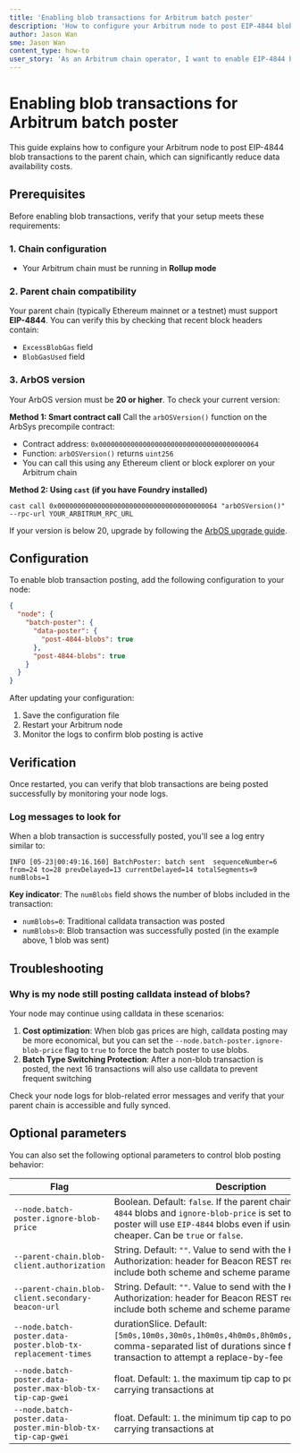 ```yaml
---
title: 'Enabling blob transactions for Arbitrum batch poster'
description: 'How to configure your Arbitrum node to post EIP-4844 blob transactions to the parent chain'
author: Jason Wan
sme: Jason Wan
content_type: how-to
user_story: 'As an Arbitrum chain operator, I want to enable EIP-4844 blob transactions for my batch poster so I can reduce data availability costs.'
---
```


# Enabling blob transactions for Arbitrum batch poster

This guide explains how to configure your Arbitrum node to post EIP-4844 blob transactions to the parent chain, which can significantly reduce data availability costs.

## Prerequisites

Before enabling blob transactions, verify that your setup meets these requirements:

### 1. Chain configuration

- Your Arbitrum chain must be running in **Rollup mode**

### 2. Parent chain compatibility

Your parent chain (typically Ethereum mainnet or a testnet) must support **EIP-4844**. You can verify this by checking that recent block headers contain:

- `ExcessBlobGas` field
- `BlobGasUsed` field

### 3. ArbOS version

Your ArbOS version must be **20 or higher**. To check your current version:

**Method 1: Smart contract call**
Call the `arbOSVersion()` function on the ArbSys precompile contract:

- Contract address: `0x0000000000000000000000000000000000000064`
- Function: `arbOSVersion()` returns `uint256`
- You can call this using any Ethereum client or block explorer on your Arbitrum chain

**Method 2: Using `cast` (if you have Foundry installed)**

```shell
cast call 0x0000000000000000000000000000000000000064 "arbOSVersion()" --rpc-url YOUR_ARBITRUM_RPC_URL
```

If your version is below 20, upgrade by following the [ArbOS upgrade guide](13-arbos-upgrade.mdx).

## Configuration

To enable blob transaction posting, add the following configuration to your node:

```json
{
  "node": {
    "batch-poster": {
      "data-poster": {
        "post-4844-blobs": true
      },
      "post-4844-blobs": true
    }
  }
}
```

After updating your configuration:

1. Save the configuration file
2. Restart your Arbitrum node
3. Monitor the logs to confirm blob posting is active

## Verification

Once restarted, you can verify that blob transactions are being posted successfully by monitoring your node logs.

### Log messages to look for

When a blob transaction is successfully posted, you'll see a log entry similar to:

```shell
INFO [05-23|00:49:16.160] BatchPoster: batch sent  sequenceNumber=6 from=24 to=28 prevDelayed=13 currentDelayed=14 totalSegments=9
numBlobs=1
```

**Key indicator**: The `numBlobs` field shows the number of blobs included in the transaction:

- `numBlobs=0`: Traditional calldata transaction was posted
- `numBlobs>0`: Blob transaction was successfully posted (in the example above, 1 blob was sent)

## Troubleshooting

### Why is my node still posting calldata instead of blobs?

Your node may continue using calldata in these scenarios:

1. **Cost optimization**: When blob gas prices are high, calldata posting may be more economical, but you can set the `--node.batch-poster.ignore-blob-price` flag to `true` to force the batch poster to use blobs.
2. **Batch Type Switching Protection**: After a non-blob transaction is posted, the next 16 transactions will also use calldata to prevent frequent switching

Check your node logs for blob-related error messages and verify that your parent chain is accessible and fully synced.

## Optional parameters

You can also set the following optional parameters to control blob posting behavior:

| Flag                                                        | Description                                                                                                                                                                                                          |
| ----------------------------------------------------------- | -------------------------------------------------------------------------------------------------------------------------------------------------------------------------------------------------------------------- |
| `--node.batch-poster.ignore-blob-price`                     | Boolean. Default: `false`. If the parent chain supports `EIP-4844` blobs and `ignore-blob-price` is set to `true`, the batch poster will use `EIP-4844` blobs even if using calldata is cheaper. Can be `true` or `false`. |
| `--parent-chain.blob-client.authorization`                  | String. Default: `""`. Value to send with the HTTP Authorization: header for Beacon REST requests, must include both scheme and scheme parameters                                                                    |
| `--parent-chain.blob-client.secondary-beacon-url`           | String. Default: `""`. Value to send with the HTTP Authorization: header for Beacon REST requests, must include both scheme and scheme parameters                                                                    |
| `--node.batch-poster.data-poster.blob-tx-replacement-times` | durationSlice. Default: `[5m0s,10m0s,30m0s,1h0m0s,4h0m0s,8h0m0s,16h0m0s,22h0m0s]`. comma-separated list of durations since first posting a blob transaction to attempt a replace-by-fee                              |
| `--node.batch-poster.data-poster.max-blob-tx-tip-cap-gwei`  | float. Default: `1`. the maximum tip cap to post `EIP-4844` blob-carrying transactions at                                                                                                                              |
| `--node.batch-poster.data-poster.min-blob-tx-tip-cap-gwei`  | float. Default: `1`. the minimum tip cap to post `EIP-4844` blob-carrying transactions at                                                                                                                              |
